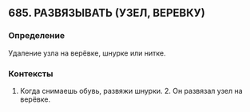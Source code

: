## 685. РАЗВЯЗЫВАТЬ (УЗЕЛ, ВЕРЕВКУ)
### Определение
Удаление узла на верёвке, шнурке или нитке.

### Контексты
1. Когда снимаешь обувь, развяжи шнурки. 2. Он развязал узел на верёвке.

